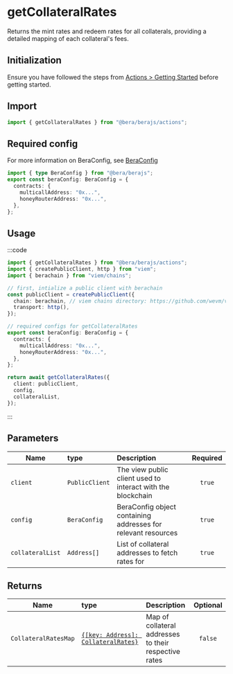 # getCollateralRates

Returns the mint rates and redeem rates for all collaterals, providing a detailed mapping of each collateral's fees.

## Initialization

Ensure you have followed the steps from [Actions > Getting Started](/actions/getting-started) before getting started.

## Import

```ts
import { getCollateralRates } from "@bera/berajs/actions";
```
## Required config

For more information on BeraConfig, see [BeraConfig](/bera-config/)
```ts twoslash
import { type BeraConfig } from "@bera/berajs";
export const beraConfig: BeraConfig = {
  contracts: {
    multicallAddress: "0x...",
    honeyRouterAddress: "0x...",
  },
};
```

## Usage

:::code

```ts [example.ts]
import { getCollateralRates } from "@bera/berajs/actions";
import { createPublicClient, http } from "viem";
import { berachain } from "viem/chains";

// first, intialize a public client with berachain
const publicClient = createPublicClient({
  chain: berachain, // viem chains directory: https://github.com/wevm/viem/blob/main/src/chains/index.ts
  transport: http(),
});

// required configs for getCollateralRates
export const beraConfig: BeraConfig = {
  contracts: {
    multicallAddress: "0x...",
    honeyRouterAddress: "0x...",
  },
};

return await getCollateralRates({
  client: publicClient,
  config,
  collateralList,
});

```

:::

## Parameters

| Name             | type           | Description                                                   | Required |
| ---------------- | :------------- | :------------------------------------------------------------ | :------: |
| `client`         | `PublicClient` | The view public client used to interact with the blockchain   |  `true`  |
| `config`         | `BeraConfig`   | BeraConfig object containing addresses for relevant resources |  `true`  |
| `collateralList` | `Address[]`    | List of collateral addresses to fetch rates for               |  `true`  |

## Returns

| Name                 | type                                                          | Description                                           | Optional |
| -------------------- | :------------------------------------------------------------ | :---------------------------------------------------- | :------: |
| `CollateralRatesMap` | [`{[key: Address]: CollateralRates}`](/types/CollateralRates) | Map of collateral addresses to their respective rates | `false`  |
